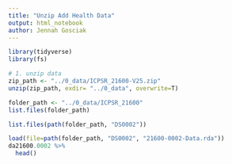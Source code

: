 ```yaml
---
title: "Unzip Add Health Data"
output: html_notebook
author: Jennah Gosciak
---
```


```r
library(tidyverse)
library(fs)

# 1. unzip data
zip_path <- "../0_data/ICPSR_21600-V25.zip"
unzip(zip_path, exdir= "../0_data", overwrite=T)
```

```r
folder_path <- "../0_data/ICPSR_21600"
list.files(folder_path)
```
```r
list.files(path(folder_path, "DS0002"))
```
```r
load(file=path(folder_path, "DS0002", "21600-0002-Data.rda"))
da21600.0002 %>% 
  head()
```



